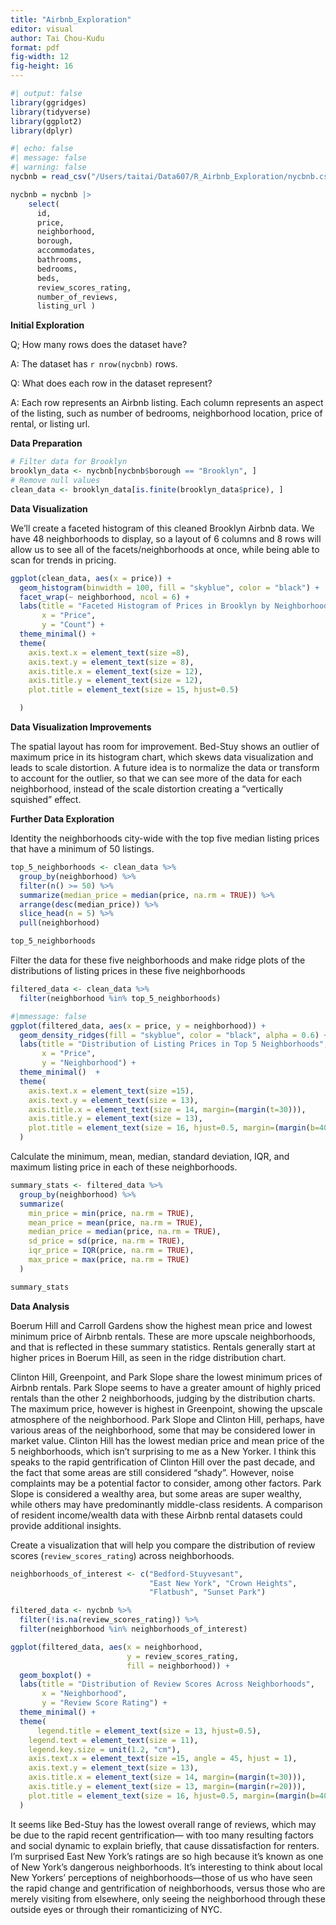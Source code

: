```yaml
---
title: "Airbnb_Exploration"
editor: visual
author: Tai Chou-Kudu
format: pdf
fig-width: 12
fig-height: 16
---
```


```r
#| output: false
library(ggridges)
library(tidyverse)
library(ggplot2)
library(dplyr)
```

```r
#| echo: false
#| message: false
#| warning: false
nycbnb = read_csv("/Users/taitai/Data607/R_Airbnb_Exploration/nycbnb.csv")
```

```r
nycbnb = nycbnb |> 
    select(
      id, 
      price, 
      neighborhood,
      borough,
      accommodates, 
      bathrooms, 
      bedrooms, 
      beds, 
      review_scores_rating, 
      number_of_reviews, 
      listing_url )
```

**Initial Exploration**

Q; How many rows does the dataset have?

A: The dataset has `r nrow(nycbnb)` rows.

Q: What does each row in the dataset represent?

A: Each row represents an Airbnb listing. Each column represents an aspect of the listing, such as number of bedrooms, neighborhood location, price of rental, or listing url.

**Data Preparation**

```r

# Filter data for Brooklyn
brooklyn_data <- nycbnb[nycbnb$borough == "Brooklyn", ]
# Remove null values
clean_data <- brooklyn_data[is.finite(brooklyn_data$price), ]

```

**Data Visualization**

We'll create a faceted histogram of this cleaned Brooklyn Airbnb data. We have 48 neighborhoods to display, so a layout of 6 columns and 8 rows will allow us to see all of the facets/neighborhoods at once, while being able to scan for trends in pricing.

```r

ggplot(clean_data, aes(x = price)) +
  geom_histogram(binwidth = 100, fill = "skyblue", color = "black") +
  facet_wrap(~ neighborhood, ncol = 6) +  
  labs(title = "Faceted Histogram of Prices in Brooklyn by Neighborhood", 
       x = "Price", 
       y = "Count") +
  theme_minimal() +
  theme(
    axis.text.x = element_text(size =8),   
    axis.text.y = element_text(size = 8),  
    axis.title.x = element_text(size = 12),
    axis.title.y = element_text(size = 12), 
    plot.title = element_text(size = 15, hjust=0.5) 

  )
```

**Data Visualization Improvements**

The spatial layout has room for improvement. Bed-Stuy shows an outlier of maximum price in its histogram chart, which skews data visualization and leads to scale distortion. A future idea is to normalize the data or transform to account for the outlier, so that we can see more of the data for each neighborhood, instead of the scale distortion creating a "vertically squished" effect.

**Further Data Exploration**

Identity the neighborhoods city-wide with the top five median listing prices that have a minimum of 50 listings.

```r
top_5_neighborhoods <- clean_data %>%
  group_by(neighborhood) %>%
  filter(n() >= 50) %>%  
  summarize(median_price = median(price, na.rm = TRUE)) %>% 
  arrange(desc(median_price)) %>%  
  slice_head(n = 5) %>%   
  pull(neighborhood)  

top_5_neighborhoods

```

Filter the data for these five neighborhoods and make ridge plots of the distributions of listing prices in these five neighborhoods

```r
filtered_data <- clean_data %>%
  filter(neighborhood %in% top_5_neighborhoods)

```

```r
#|mmessage: false
ggplot(filtered_data, aes(x = price, y = neighborhood)) +
  geom_density_ridges(fill = "skyblue", color = "black", alpha = 0.6) +
  labs(title = "Distribution of Listing Prices in Top 5 Neighborhoods",
       x = "Price",
       y = "Neighborhood") +
  theme_minimal()  +
  theme(
    axis.text.x = element_text(size =15),   
    axis.text.y = element_text(size = 13),  
    axis.title.x = element_text(size = 14, margin=(margin(t=30))),
    axis.title.y = element_text(size = 13), 
    plot.title = element_text(size = 16, hjust=0.5, margin=(margin(b=40)))
  )
```

Calculate the minimum, mean, median, standard deviation, IQR, and maximum listing price in each of these neighborhoods.

```r

summary_stats <- filtered_data %>%
  group_by(neighborhood) %>%
  summarize(
    min_price = min(price, na.rm = TRUE),
    mean_price = mean(price, na.rm = TRUE),
    median_price = median(price, na.rm = TRUE),
    sd_price = sd(price, na.rm = TRUE),
    iqr_price = IQR(price, na.rm = TRUE),
    max_price = max(price, na.rm = TRUE)
  )

summary_stats

```

**Data Analysis**

Boerum Hill and Carroll Gardens show the highest mean price and lowest minimum price of Airbnb rentals. These are more upscale neighborhoods, and that is reflected in these summary statistics. Rentals generally start at higher prices in Boerum Hill, as seen in the ridge distribution chart.

Clinton Hill, Greenpoint, and Park Slope share the lowest minimum prices of Airbnb rentals. Park Slope seems to have a greater amount of highly priced rentals than the other 2 neighborhoods, judging by the distribution charts. The maximum price, however is highest in Greenpoint, showing the upscale atmosphere of the neighborhood. Park Slope and Clinton Hill, perhaps, have various areas of the neighborhood, some that may be considered lower in market value. Clinton Hill has the lowest median price and mean price of the 5 neighborhoods, which isn't surprising to me as a New Yorker. I think this speaks to the rapid gentrification of Clinton Hill over the past decade, and the fact that some areas are still considered "shady". However, noise complaints may be a potential factor to consider, among other factors. Park Slope is considered a wealthy area, but some areas are super wealthy, while others may have predominantly middle-class residents. A comparison of resident income/wealth data with these Airbnb rental datasets could provide additional insights.

Create a visualization that will help you compare the distribution of review scores (`review_scores_rating`) across neighborhoods.

```r
neighborhoods_of_interest <- c("Bedford-Stuyvesant", 
                               "East New York", "Crown Heights",
                               "Flatbush", "Sunset Park")

filtered_data <- nycbnb %>%
  filter(!is.na(review_scores_rating)) %>%
  filter(neighborhood %in% neighborhoods_of_interest)

```

```r
ggplot(filtered_data, aes(x = neighborhood, 
                          y = review_scores_rating, 
                          fill = neighborhood)) +
  geom_boxplot() +
  labs(title = "Distribution of Review Scores Across Neighborhoods",
       x = "Neighborhood",
       y = "Review Score Rating") +
  theme_minimal() +
  theme(
      legend.title = element_text(size = 13, hjust=0.5),  
    legend.text = element_text(size = 11),      
    legend.key.size = unit(1.2, "cm"),          
    axis.text.x = element_text(size =15, angle = 45, hjust = 1),   
    axis.text.y = element_text(size = 13),  
    axis.title.x = element_text(size = 14, margin=(margin(t=30))),
    axis.title.y = element_text(size = 13, margin=(margin(r=20))), 
    plot.title = element_text(size = 16, hjust=0.5, margin=(margin(b=40)))
  )
```

It seems like Bed-Stuy has the lowest overall range of reviews, which may be due to the rapid recent gentrification— with too many resulting factors and social dynamic to explain briefly, that cause dissatisfaction for renters. I'm surprised East New York's ratings are so high because it's known as one of New York's dangerous neighborhoods. It's interesting to think about local New Yorkers' perceptions of neighborhoods—those of us who have seen the rapid change and gentrification of neighborhoods, versus those who are merely visiting from elsewhere, only seeing the neighborhood through these outside eyes or through their romanticizing of NYC.
